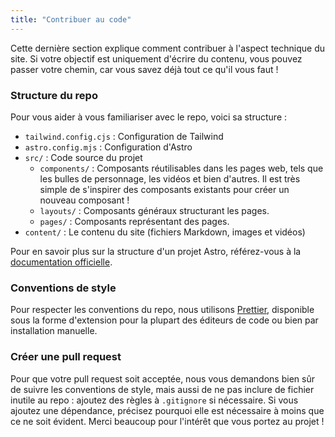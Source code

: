 ```yaml
---
title: "Contribuer au code"
---
```


Cette dernière section explique comment contribuer à l'aspect technique du site. Si votre objectif est uniquement d'écrire du contenu, vous pouvez passer votre chemin, car vous savez déjà tout ce qu'il vous faut !

### Structure du repo

Pour vous aider à vous familiariser avec le repo, voici sa structure :

- `tailwind.config.cjs` : Configuration de Tailwind
- `astro.config.mjs` : Configuration d'Astro
- `src/` : Code source du projet
    - `components/` : Composants réutilisables dans les pages web, tels que les bulles de personnage, les vidéos et bien d'autres. Il est très simple de s'inspirer des composants existants pour créer un nouveau composant !
    - `layouts/` : Composants généraux structurant les pages.
    - `pages/` : Composants représentant des pages.
- `content/` : Le contenu du site (fichiers Markdown, images et vidéos)

Pour en savoir plus sur la structure d'un projet Astro, référez-vous à la [documentation officielle](https://docs.astro.build/core-concepts/project-structure/).

### Conventions de style

Pour respecter les conventions du repo, nous utilisons [Prettier](https://prettier.io/), disponible sous la forme d'extension pour la plupart des éditeurs de code ou bien par installation manuelle.

### Créer une pull request

Pour que votre pull request soit acceptée, nous vous demandons bien sûr de suivre les conventions de style, mais aussi de ne pas inclure de fichier inutile au repo : ajoutez des règles à `.gitignore` si nécessaire. Si vous ajoutez une dépendance, précisez pourquoi elle est nécessaire à moins que ce ne soit évident. Merci beaucoup pour l'intérêt que vous portez au projet !
